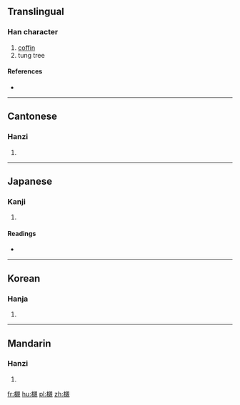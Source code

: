 {{also|榇}}
==Translingual==

===Han character===
{{Han char|rn=75|rad=木|as=16|sn=20|four=4691<sub>0</sub>|canj=木卜木山 (DYDU)}}

# [[coffin]]
# tung tree

====References====
* {{Han ref|kx=0561.210|dkj=15851|dj=0950.120|hdz=21317.120|uh=6AEC|ud=27372|bh=C468|bd=50280}}

----

==Cantonese==

===Hanzi===
{{yue-hanzi|jyut=|y=chan3|sim=榇}}

# {{defn|lang=yue|sort=木16}}

----

==Japanese==

===Kanji===
{{ja-kanji|grade=|rs=木16}}

# {{defn|lang=ja|sort=木16}}

====Readings====
* {{ja-readings|on=[[しん]] (shin), [[かん]] (kan)|kun=[[ひつぎ]] (hitsugi)}}

----

==Korean==

===Hanja===
{{ko-hanja|hangeul=친|eumhun=|rv=chin|mr=ch'in|y=chin}}

# {{defn|lang=ko|sort=木16}}

----

==Mandarin==

===Hanzi===
{{cmn-hanzi|sim=榇|pin=[[chèn]] ([[chen4]])|wg=ch'en<sup>4</sup>}}

# {{defn|lang=cmn|sort=木16}}

[[fr:櫬]]
[[hu:櫬]]
[[pl:櫬]]
[[zh:櫬]]